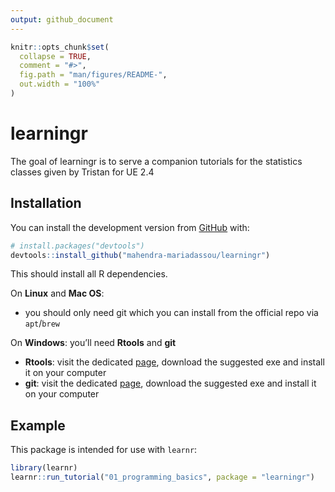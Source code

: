 ```yaml
---
output: github_document
---
```


<!-- README.md is generated from README.Rmd. Please edit that file -->

```r
knitr::opts_chunk$set(
  collapse = TRUE,
  comment = "#>",
  fig.path = "man/figures/README-",
  out.width = "100%"
)
```

# learningr

<!-- badges: start -->
<!-- badges: end -->

The goal of learningr is to serve a companion tutorials for the statistics classes given by Tristan for UE 2.4

## Installation

You can install the development version from [GitHub](https://github.com/) with:

``` r
# install.packages("devtools")
devtools::install_github("mahendra-mariadassou/learningr")
```

This should install all R dependencies. 

On **Linux** and **Mac OS**: 

- you should only need git which you can install from the official repo via `apt`/`brew`

On **Windows**: you'll need **Rtools** and **git** 

- **Rtools**: visit the dedicated [page](https://cran.r-project.org/bin/windows/Rtools/), download the suggested exe and install it on your computer
- **git**: visit the dedicated [page](https://git-scm.com/download/win), download the suggested exe and install it on your computer

## Example

This package is intended for use with `learnr`:

```r
library(learnr)
learnr::run_tutorial("01_programming_basics", package = "learningr")
```
